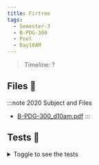 ```yaml
---
title: Firtree
tags:
  - Semester-3
  - B-PDG-300
  - Pool
  - Day10AM
---
```

> Timeline: ?


## Files 📂

:::note 2020 Subject and Files
- [B-PDG-300_d10am.pdf](https://github.com/Studio-17/Epitech-Subjects/raw/main/Semester-3/B-PDG-300/Pool/Day10AM/B-PDG-300_d10am.pdf)
:::

## Tests 🤖
<details>
  <summary>Toggle to see the tests</summary>
  <div>
Yo
  </div>
</details>

